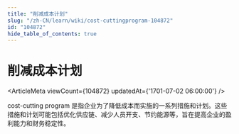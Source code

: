 ```yaml
---
title: "削减成本计划"
slug: "/zh-CN/learn/wiki/cost-cuttingprogram-104872"
id: "104872"
hide_table_of_contents: true
---
```



# 削减成本计划

<ArticleMeta viewCount={104872} updatedAt={'1701-07-02 06:00:00'} />

cost-cutting program 是指企业为了降低成本而实施的一系列措施和计划。这些措施和计划可能包括优化供应链、减少人员开支、节约能源等，旨在提高企业的盈利能力和财务稳定性。
